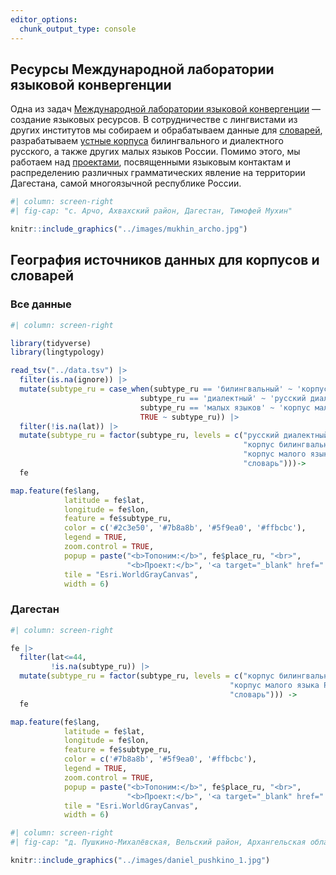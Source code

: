 ```yaml
---
editor_options: 
  chunk_output_type: console
---
```


## Ресурсы Международной лаборатории языковой конвергенции

Одна из задач [Международной лаборатории языковой конвергенции](https://ilcl.hse.ru/) --- создание языковых ресурсов. В сотрудничестве с лингвистами из других институтов мы собираем и обрабатываем данные для [словарей](resources.html#dictionaries-ru), разрабатываем [устные корпуса](resources.html#spoken-corpora-ru) билингвального и диалектного русского, а также других малых языков России. Помимо этого, мы работаем над [проектами](resources.html#other-ru), посвященными языковым контактам и распределению различных грамматических явление на территории Дагестана, самой многоязычной республике России.

```r
#| column: screen-right
#| fig-cap: "с. Арчо, Ахвахский район, Дагестан, Тимофей Мухин"

knitr::include_graphics("../images/mukhin_archo.jpg")
```


## География источников данных для корпусов и словарей

::: {.panel-tabset}

### Все данные

```r
#| column: screen-right

library(tidyverse)
library(lingtypology)

read_tsv("../data.tsv") |> 
  filter(is.na(ignore)) |> 
  mutate(subtype_ru = case_when(subtype_ru == 'билингвальный' ~ 'корпус билингвального русского',
                             subtype_ru == 'диалектный' ~ 'русский диалектный корпус',
                             subtype_ru == 'малых языков' ~ 'корпус малого языка России',
                             TRUE ~ subtype_ru)) |> 
  filter(!is.na(lat)) |> 
  mutate(subtype_ru = factor(subtype_ru, levels = c("русский диалектный корпус",
                                                    "корпус билингвального русского",
                                                    "корпус малого языка России",
                                                    "словарь")))->
  fe

map.feature(fe$lang,
            latitude = fe$lat,
            longitude = fe$lon,
            feature = fe$subtype_ru,
            color = c('#2c3e50', '#7b8a8b', '#5f9ea0', '#ffbcbc'),
            legend = TRUE,
            zoom.control = TRUE,
            popup = paste("<b>Топоним:</b>", fe$place_ru, "<br>",
                          "<b>Проект:</b>", '<a target="_blank" href="', fe$link, '">', fe$name_ru),
            tile = "Esri.WorldGrayCanvas",
            width = 6)
```

### Дагестан

```r
#| column: screen-right

fe |> 
  filter(lat<=44,
         !is.na(subtype_ru)) |> 
  mutate(subtype_ru = factor(subtype_ru, levels = c("корпус билингвального русского",
                                                 "корпус малого языка России",
                                                 "словарь"))) ->
  fe

map.feature(fe$lang,
            latitude = fe$lat,
            longitude = fe$lon,
            feature = fe$subtype_ru,
            color = c('#7b8a8b', '#5f9ea0', '#ffbcbc'),
            legend = TRUE,
            zoom.control = TRUE,
            popup = paste("<b>Топоним:</b>", fe$place_ru, "<br>",
                          "<b>Проект:</b>", '<a target="_blank" href="', fe$link, '">', fe$name_ru),
            tile = "Esri.WorldGrayCanvas",
            width = 6)
```

:::

```r
#| column: screen-right
#| fig-cap: "д. Пушкино-Михалёвская, Вельский район, Архангельская область, Михаил Даниэль"

knitr::include_graphics("../images/daniel_pushkino_1.jpg")
```
